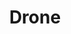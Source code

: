 ---
title: "Drone"
meta_title: "Drone craft"
description: "Craft de Drone"
rank: "s"
draft: false
name: "Drone"
recipe_img: "https://wiki.pokexgames.com/images/e/ec/Drone.png"
level: 110
craft_time: 604800
result: 1
value_npc: 1
ingredients:
  - name: "k Tech Data"
    quantity: 30
    item_img: "https://wiki.pokexgames.com/images/6/65/Tech_Data.png"
    value_npc: 1
  - name: "Metal Scraps"
    quantity: 500
    item_img: "https://wiki.pokexgames.com/images/b/bb/Metal_Scraps.png"
    value_npc: 1
  - name: "Corrupted Streak Tails"
    quantity: 100
    item_img: "https://wiki.pokexgames.com/images/2/2f/Corrupted-Streak-Tail.gif"
    value_npc: 1
  - name: "Corrupted Ice Orbs"
    quantity: 100
    item_img: "https://wiki.pokexgames.com/images/3/3f/Corrupted-Ice-Orb.gif"
    value_npc: 1
  - name: "Corrupted Clouds"
    quantity: 100
    item_img: "https://wiki.pokexgames.com/images/0/0c/Corrupted-Cloud.gif"
    value_npc: 1
  - name: "Corrupted Ice Pieces"
    quantity: 100
    item_img: "https://wiki.pokexgames.com/images/c/cb/Corrupted-Ice-Piece.gif"
    value_npc: 1
  - name: "Corrupted Feathers"
    quantity: 100
    item_img: "https://wiki.pokexgames.com/images/5/5f/Corrupted-Feather.gif"
    value_npc: 1
  - name: "Brutall Fins"
    quantity: 35
    item_img: "https://wiki.pokexgames.com/images/8/8f/Brutal_Fin.png"
    value_npc: 1
  - name: "Gear Noses"
    quantity: 35
    item_img: "https://wiki.pokexgames.com/images/6/63/Gear_Nose.png"
    value_npc: 1
  - name: "Twin Stings"
    quantity: 2
    item_img: "https://wiki.pokexgames.com/images/2/24/Twin_Stings.png"
    value_npc: 1
  - name: "Dragon Armors"
    quantity: 2
    item_img: "https://wiki.pokexgames.com/images/f/f8/Dragon_Armor.png"
    value_npc: 1
  - name: "Beetle Horns"
    quantity: 2
    item_img: "https://wiki.pokexgames.com/images/a/a7/Beetle_Horn.png"
    value_npc: 1
  - name: "Sentry Remains"
    quantity: 40
    item_img: "https://wiki.pokexgames.com/images/d/d3/Sentry_Remains.png"
    value_npc: 1
---
